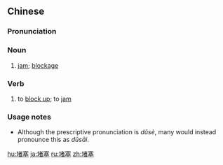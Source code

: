 ==Chinese==
{{zh-forms}}

===Pronunciation===
{{zh-pron
|m=dǔsè,dǔsāi,1nb=literary, standard,2nb=colloquial
|c=dou2 sak1
|ma=Zh-dusè.ogg
|cat=n
}}

===Noun===
{{zh-noun}}

# [[jam]]; [[blockage]]

===Verb===
{{zh-noun}}

# {{lb|zh|intransitive}} to [[block up]]; to [[jam]]

===Usage notes===
* Although the prescriptive pronunciation is ''dǔsè'', many would instead pronounce this as ''dǔsāi''.

[[hu:堵塞]]
[[ja:堵塞]]
[[ru:堵塞]]
[[zh:堵塞]]